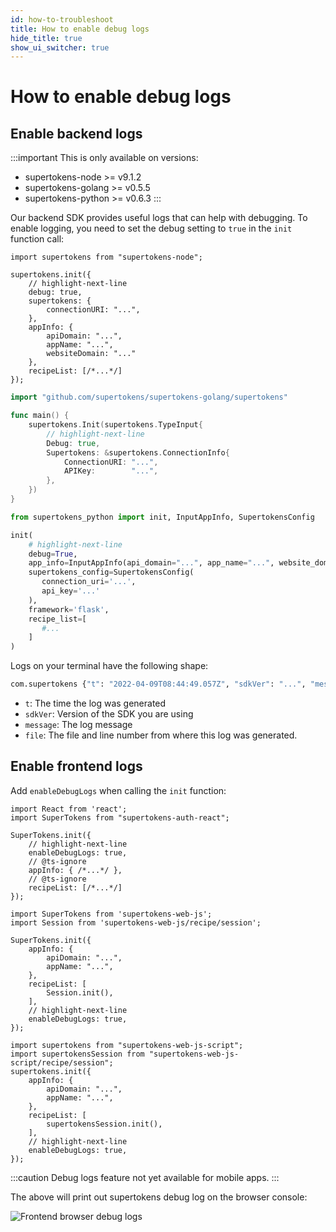 ```yaml
---
id: how-to-troubleshoot
title: How to enable debug logs
hide_title: true
show_ui_switcher: true
---
```


<!-- COPY DOCS -->
<!-- ./emailpassword/troubleshooting/how-to-troubleshoot.mdx -->


# How to enable debug logs

## Enable backend logs

:::important
This is only available on versions:
- supertokens-node >= v9.1.2
- supertokens-golang >= v0.5.5
- supertokens-python >= v0.6.3
:::

Our backend SDK provides useful logs that can help with debugging. To enable logging, you need to set the debug setting to `true` in the `init` function call:

<BackendSDKTabs>
<TabItem value="nodejs">

```tsx
import supertokens from "supertokens-node";

supertokens.init({
    // highlight-next-line
    debug: true,
    supertokens: {
        connectionURI: "...",
    },
    appInfo: {
        apiDomain: "...",
        appName: "...",
        websiteDomain: "..."
    },
    recipeList: [/*...*/]
});
```

</TabItem>
<TabItem value="go">

```go
import "github.com/supertokens/supertokens-golang/supertokens"

func main() {
    supertokens.Init(supertokens.TypeInput{
        // highlight-next-line
        Debug: true,
        Supertokens: &supertokens.ConnectionInfo{
            ConnectionURI: "...",
            APIKey:        "...",
        },
    })
}

```

</TabItem>
<TabItem value="python">

```python
from supertokens_python import init, InputAppInfo, SupertokensConfig

init(
    # highlight-next-line
    debug=True,
    app_info=InputAppInfo(api_domain="...", app_name="...", website_domain="..."),
    supertokens_config=SupertokensConfig(
       connection_uri='...',
       api_key='...'
    ),
    framework='flask', 
    recipe_list=[
       #...
    ]
)
```

</TabItem>
</BackendSDKTabs>

Logs on your terminal have the following shape:
```bash
com.supertokens {"t": "2022-04-09T08:44:49.057Z", "sdkVer": "...", "message": "Started SuperTokens with debug logging (supertokens.init called)", "file": "..."}
```

- `t`: The time the log was generated
- `sdkVer`: Version of the SDK you are using
- `message`: The log message
- `file`: The file and line number from where this log was generated.

## Enable frontend logs

Add `enableDebugLogs` when calling the `init` function:

<PreBuiltOrCustomUISwitcher>

<PreBuiltUIContent>

<FrontendPreBuiltUITabs>

<TabItem value="reactjs">

```tsx
import React from 'react';
import SuperTokens from "supertokens-auth-react";

SuperTokens.init({
    // highlight-next-line
    enableDebugLogs: true,
    // @ts-ignore
    appInfo: { /*...*/ },
    // @ts-ignore
    recipeList: [/*...*/]
});
```

</TabItem>

</FrontendPreBuiltUITabs>

</PreBuiltUIContent>

<CustomUIContent>

<FrontendCustomUITabs>
<TabItem value="web">

<NpmOrScriptTabs>
<TabItem value="npm">

```tsx
import SuperTokens from 'supertokens-web-js';
import Session from 'supertokens-web-js/recipe/session';

SuperTokens.init({
    appInfo: {
        apiDomain: "...",
        appName: "...",
    },
    recipeList: [
        Session.init(),
    ],
    // highlight-next-line
    enableDebugLogs: true,
});
```

</TabItem>
<TabItem value="script">

```tsx
import supertokens from "supertokens-web-js-script";
import supertokensSession from "supertokens-web-js-script/recipe/session";
supertokens.init({
    appInfo: {
        apiDomain: "...",
        appName: "...",
    },
    recipeList: [
        supertokensSession.init(),
    ],
    // highlight-next-line
    enableDebugLogs: true,
});
```

</TabItem>
</NpmOrScriptTabs>

</TabItem>

<TabItem value="mobile">

:::caution
Debug logs feature not yet available for mobile apps.
:::

</TabItem>

</FrontendCustomUITabs>

</CustomUIContent>

</PreBuiltOrCustomUISwitcher>


The above will print out supertokens debug log on the browser console:

<img src="/img/front-debug-logs.png" alt="Frontend browser debug logs" />
